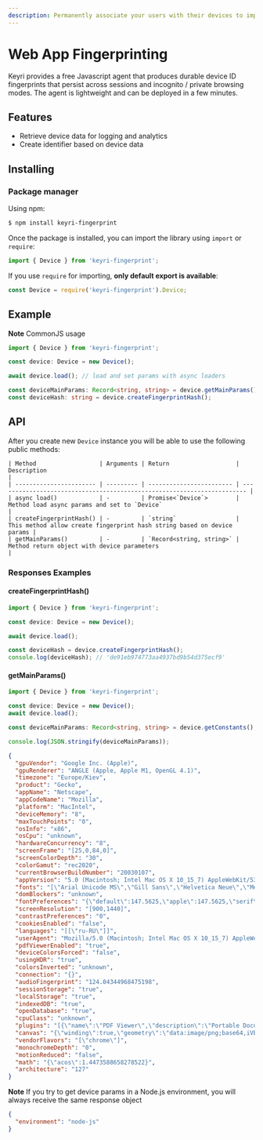 ```yaml
---
description: Permanently associate your users with their devices to improve UX and reduce fraud
---
```


# Web App Fingerprinting

Keyri provides a free Javascript agent that produces durable device ID fingerprints that persist across sessions and incognito / private browsing modes. The agent is lightweight and can be deployed in a few minutes.

## Features

- Retrieve device data for logging and analytics
- Create identifier based on device data

## Installing

### Package manager

Using npm:

```bash
$ npm install keyri-fingerprint
```

Once the package is installed, you can import the library using `import` or `require`:

```typescript
import { Device } from 'keyri-fingerprint';
```

If you use `require` for importing, **only default export is available**:

```javascript
const Device = require('keyri-fingerprint').Device;
```

## Example

**Note** CommonJS usage

```typescript
import { Device } from 'keyri-fingerprint';

const device: Device = new Device();

await device.load(); // load and set params with async loaders

const deviceMainParams: Record<string, string> = device.getMainParams();
const deviceHash: string = device.createFingerprintHash();
```

## API

After you create new `Device` instance you will be able to use the following public methods:

```
| Method                  | Arguments | Return                   | Description                                                             |
| ----------------------- | --------- | ------------------------ | ----------------------------------------------------------------------- |
| async load()            | -         | Promise<`Device`>        | Method load async params and set to `Device`                            |
| createFingerprintHash() | -         | `string`                 | This method allow create fingerprint hash string based on device params |
| getMainParams()         | -         | `Record<string, string>` | Method return object with device parameters                             |
```

### Responses Examples

#### createFingerprintHash()

```typescript
import { Device } from 'keyri-fingerprint';

const device: Device = new Device();

await device.load();

const deviceHash = device.createFingerprintHash();
console.log(deviceHash); // 'de91eb974773aa4937bd9b54d375ecf9'
```

#### getMainParams()

```typescript
import { Device } from 'keyri-fingerprint';

const device: Device = new Device();
await device.load();

const deviceMainParams: Record<string, string> = device.getConstants();

console.log(JSON.stringify(deviceMainParams));
```

```json
{
  "gpuVendor": "Google Inc. (Apple)",
  "gpuRenderer": "ANGLE (Apple, Apple M1, OpenGL 4.1)",
  "timezone": "Europe/Kiev",
  "product": "Gecko",
  "appName": "Netscape",
  "appCodeName": "Mozilla",
  "platform": "MacIntel",
  "deviceMemory": "8",
  "maxTouchPoints": "0",
  "osInfo": "x86",
  "osCpu": "unknown",
  "hardwareConcurrency": "8",
  "screenFrame": "[25,0,84,0]",
  "screenColorDepth": "30",
  "colorGamut": "rec2020",
  "currentBrowserBuildNumber": "20030107",
  "appVersion": "5.0 (Macintosh; Intel Mac OS X 10_15_7) AppleWebKit/537.36 (KHTML, like Gecko) Chrome/109.0.0.0 Safari/537.36",
  "fonts": "[\"Arial Unicode MS\",\"Gill Sans\",\"Helvetica Neue\",\"Menlo\"]",
  "domBlockers": "unknown",
  "fontPreferences": "{\"default\":147.5625,\"apple\":147.5625,\"serif\":147.5625}",
  "screenResolution": "[900,1440]",
  "contrastPreferences": "0",
  "cookiesEnabled": "false",
  "languages": "[[\"ru-RU\"]]",
  "userAgent": "Mozilla/5.0 (Macintosh; Intel Mac OS X 10_15_7) AppleWebKit/537.36 (KHTML, like Gecko) Chrome/109.0.0.0 Safari/537.36",
  "pdfViewerEnabled": "true",
  "deviceColorsForced": "false",
  "usingHDR": "true",
  "colorsInverted": "unknown",
  "connection": "{}",
  "audioFingerprint": "124.04344968475198",
  "sessionStorage": "true",
  "localStorage": "true",
  "indexedDB": "true",
  "openDatabase": "true",
  "cpuClass": "unknown",
  "plugins": "[{\"name\":\"PDF Viewer\",\"description\":\"Portable Document Format\",\"mimeTypes\":[{\"type\":\"application/pdf\",\"suffixes\":\"pdf\"},{\"type\":\"text/pdf\",\"suffixes\":\"pdf\"}]}]",
  "canvas": "{\"winding\":true,\"geometry\":\"data:image/png;base64,iVB...\"}",
  "vendorFlavors": "[\"chrome\"]",
  "monochromeDepth": "0",
  "motionReduced": "false",
  "math": "{\"acos\":1.4473588658278522}",
  "architecture": "127"
}
```

**Note** If you try to get device params in a Node.js environment, you will always receive the same response object

```json
{
  "environment": "node-js"
}
```
